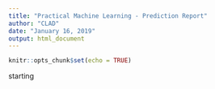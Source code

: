 ```yaml
---
title: "Practical Machine Learning - Prediction Report"
author: "CLAD"
date: "January 16, 2019"
output: html_document
---
```


```r
knitr::opts_chunk$set(echo = TRUE)
```

starting
